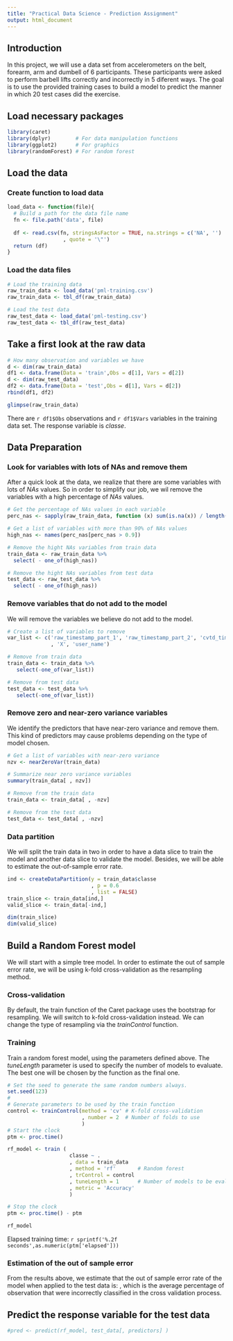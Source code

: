 ```yaml
---
title: "Practical Data Science - Prediction Assignment"
output: html_document
---
```


## Introduction

In this project, we will use a data set from accelerometers on the belt, forearm, arm and dumbell of 6 participants. These participants were asked to perform barbell lifts correctly and incorrectly in 5 diferent ways. 
The goal is to use the provided training cases to build a model to predict the manner in which 20 test cases did the exercise. 

## Load necessary packages
```r
library(caret)
library(dplyr)        # For data manipulation functions
library(ggplot2)      # For graphics
library(randomForest) # For random forest
```

## Load the data

### Create function to load data
```r
load_data <- function(file){
  # Build a path for the data file name
  fn <- file.path('data', file)
  
  df <- read.csv(fn, stringsAsFactor = TRUE, na.strings = c('NA', '')
                  , quote = '\"')
  return (df)
}
```

### Load the data files
```r
# Load the training data
raw_train_data <- load_data('pml-training.csv')
raw_train_data <- tbl_df(raw_train_data)

# Load the test data
raw_test_data <- load_data('pml-testing.csv')
raw_test_data <- tbl_df(raw_test_data)
```

## Take a first look at the raw data
```r
# How many observation and variables we have
d <- dim(raw_train_data)
df1 <- data.frame(Data = 'train',Obs = d[1], Vars = d[2])
d <- dim(raw_test_data)
df2 <- data.frame(Data = 'test',Obs = d[1], Vars = d[2])
rbind(df1, df2)

glimpse(raw_train_data)
```

There are `r df1$Obs` observations and `r df1$Vars` variables in the training data set. The response variable is *classe*.

## Data Preparation

### Look for variables with lots of NAs and remove them

After a quick look at the data, we realize that there are some variables with lots of *NAs* values. So in order to simplify our job, we wil remove the variables with a high percentage of *NAs* values.

```r
# Get the percentage of NAs values in each variable
perc_nas <- sapply(raw_train_data, function (x) sum(is.na(x)) / length(x))

# Get a list of variables with more than 90% of NAs values
high_nas <- names(perc_nas[perc_nas > 0.9])

# Remove the hight NAs variables from train data
train_data <- raw_train_data %>%
  select( - one_of(high_nas))

# Remove the hight NAs variables from test data
test_data <- raw_test_data %>%
  select( - one_of(high_nas))
```

### Remove variables that do not add to the model

We will remove the variables we believe do not add to the model.

```r
# Create a list of variables to remove
var_list <- c('raw_timestamp_part_1', 'raw_timestamp_part_2', 'cvtd_timestamp'
              , 'X', 'user_name')

# Remove from train data
train_data <- train_data %>%
   select(-one_of(var_list))

# Remove from test data
test_data <- test_data %>%
   select(-one_of(var_list))
```

### Remove zero and near-zero variance variables

We identify the predictors that have near-zero variance and remove them. This kind of predictors may cause problems depending on the type of model chosen.

```r
# Get a list of variables with near-zero variance
nzv <- nearZeroVar(train_data)

# Summarize near zero variance variables
summary(train_data[ , nzv])

# Remove from the train data
train_data <- train_data[ , -nzv]

# Remove from the test data
test_data <- test_data[ , -nzv]
```

### Data partition

We will split the train data in two in order to have a data slice to train the model and another data slice to validate the model. Besides, we will be able to estimate the out-of-sample error rate.

```r
ind <- createDataPartition(y = train_data$classe
                           , p = 0.6
                           , list = FALSE)
train_slice <- train_data[ind,]
valid_slice <- train_data[-ind,]

dim(train_slice)
dim(valid_slice)
```

## Build a Random Forest model

We will start with a simple tree model. In order to estimate the out of sample error rate, we will be using k-fold cross-validation as the resampling method. 

### Cross-validation

By default, the train function of the Caret package uses the bootstrap for resampling. We will switch to k-fold cross-validation instead.
We can change the type of resampling via the *trainControl* function.

### Training

Train a random forest model, using the parameters defined above. The *tuneLength* parameter is used to specify the number of models to evaluate. The best one will be chosen by the function as the final one.

```r
# Set the seed to generate the same random numbers always.
set.seed(123)
# 
# Generate parameters to be used by the train function
control <- trainControl(method = 'cv' # K-fold cross-validation
                        , number = 2  # Number of folds to use
                        )
# Start the clock
ptm <- proc.time()

rf_model <- train (
                    classe ~ .
                    , data = train_data
                    , method = 'rf'       # Random forest
                    , trControl = control
                    , tuneLength = 1      # Number of models to be evaluated
                    , metric = 'Accuracy'
                    )

# Stop the clock
ptm <- proc.time() - ptm

rf_model
```

Elapsed training time: `r sprintf('%.2f seconds',as.numeric(ptm['elapsed']))`

### Estimation of the out of sample error

From the results above, we estimate that the out of sample error rate of the model when applied to the test data is: , which is the average percentage of observation that were incorrectly classified in the cross validation process.

## Predict the response variable for the test data
```r
#pred <- predict(rf_model, test_data[, predictors] )
```

